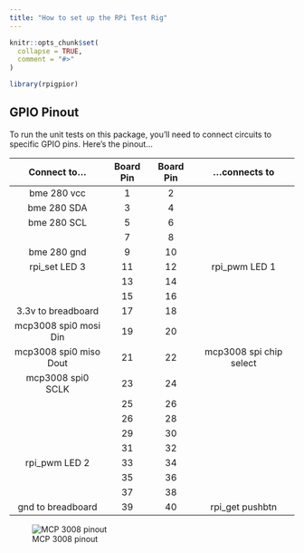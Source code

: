 ```yaml
---
title: "How to set up the RPi Test Rig"
---
```


```r
knitr::opts_chunk$set(
  collapse = TRUE,
  comment = "#>"
)
```

```r
library(rpigpior)
```

## GPIO Pinout

To run the unit tests on this package, you'll need to connect circuits to specific GPIO pins. Here's the pinout...

|     Connect to...      | Board Pin | Board Pin |     ...connects to      |
|:----------------------:|:---------:|:---------:|:-----------------------:|
|      bme 280 vcc       |     1     |     2     |                         |
|       bme 280 SDA      |     3     |     4     |                         |
|      bme 280 SCL       |     5     |     6     |                         |
|                        |     7     |     8     |                         |
|      bme 280 gnd       |     9     |    10     |                         |
|     rpi_set LED 3      |    11     |    12     |      rpi_pwm LED 1      |
|                        |    13     |    14     |                         |
|                        |    15     |    16     |                         |
|   3.3v to breadboard   |    17     |    18     |                         |
| mcp3008 spi0 mosi Din  |    19     |    20     |                         |
| mcp3008 spi0 miso Dout |    21     |    22     | mcp3008 spi chip select |
|   mcp3008 spi0 SCLK    |    23     |    24     |                         |
|                        |    25     |    26     |                         |
|                        |    26     |    28     |                         |
|                        |    29     |    30     |                         |
|                        |    31     |    32     |                         |
|     rpi_pwm LED 2      |    33     |    34     |                         |
|                        |    35     |    36     |                         |
|                        |    37     |    38     |                         |
|   gnd to breadboard    |    39     |    40     |     rpi_get pushbtn     |

![MCP 3008 pinout](mcp3008pin.gif)
